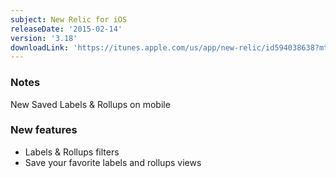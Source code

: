 ```yaml
---
subject: New Relic for iOS
releaseDate: '2015-02-14'
version: '3.18'
downloadLink: 'https://itunes.apple.com/us/app/new-relic/id594038638?mt=8'
---
```


### Notes

New Saved Labels & Rollups on mobile

### New features

* Labels & Rollups filters
* Save your favorite labels and rollups views
